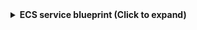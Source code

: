<details>
<summary><b>ECS service blueprint (Click to expand)</b></summary>

```json showLineNumbers
{
  "identifier": "ecsService",
  "description": "This blueprint represents an AWS ECS service in our software catalog",
  "title": "ECS service",
  "icon": "AWS",
  "schema": {
    "properties": {
      "serviceArn": {
        "type": "string",
        "title": "Service ARN"
      },
      "status": {
        "type": "string",
        "title": "Status"
      },
      "desiredCount": {
        "type": "number",
        "title": "Desired count"
      },
      "runningCount": {
        "type": "number",
        "title": "Running count"
      },
      "tags": {
        "type": "array",
        "title": "Tags",
        "items": {
          "type": "object",
          "properties": {
            "Key": {
              "type": "string"
            },
            "Value": {
              "type": "string"
            }
          }
        }
      }
    },
    "required": []
  },
  "mirrorProperties": {},
  "calculationProperties": {},
  "aggregationProperties": {},
  "relations": {
    "account": {
      "title": "Account",
      "target": "awsAccount",
      "required": true,
      "many": false
    }
  }
}
```

</details>

